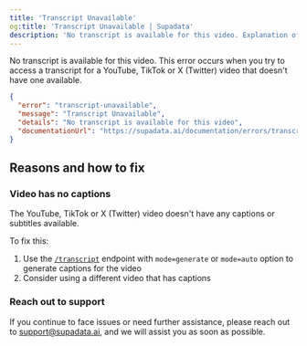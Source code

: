 ```yaml
---
title: 'Transcript Unavailable'
og:title: 'Transcript Unavailable | Supadata'
description: 'No transcript is available for this video. Explanation of the error and how to fix it.'
---
```


No transcript is available for this video. This error occurs when you try to access a transcript for a YouTube, TikTok or X (Twitter) video that doesn't have one available.

```json
{
  "error": "transcript-unavailable",
  "message": "Transcript Unavailable",
  "details": "No transcript is available for this video",
  "documentationUrl": "https://supadata.ai/documentation/errors/transcript-unavailable"
}
```

## Reasons and how to fix

### Video has no captions

The YouTube, TikTok or X (Twitter) video doesn't have any captions or subtitles available.

To fix this:
1. Use the [`/transcript`](/documentation/get-transcript) endpoint with `mode=generate` or `mode=auto` option to generate captions for the video
2. Consider using a different video that has captions

### Reach out to support

If you continue to face issues or need further assistance, please reach out to support@supadata.ai, and we will assist you as soon as possible.